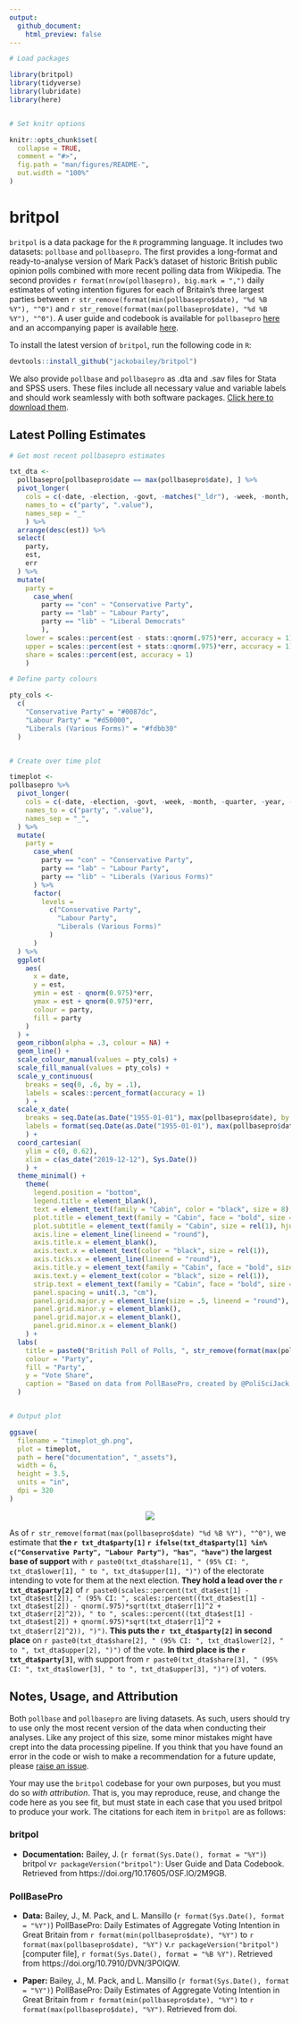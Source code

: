 ```yaml
---
output:
  github_document:
    html_preview: false
---
```


<!-- README.md is generated from README.Rmd. Please edit that file -->

```r

# Load packages

library(britpol)
library(tidyverse)
library(lubridate)
library(here)


# Set knitr options

knitr::opts_chunk$set(
  collapse = TRUE,
  comment = "#>",
  fig.path = "man/figures/README-",
  out.width = "100%"
)
```

# britpol

`britpol` is a data package for the `R` programming language. It includes two datasets: `pollbase` and `pollbasepro`. The first provides a long-format and ready-to-analyse version of Mark Pack's dataset of historic British public opinion polls combined with more recent polling data from Wikipedia. The second provides `r format(nrow(pollbasepro), big.mark = ",")` daily estimates of voting intention figures for each of Britain's three largest parties between `r str_remove(format(min(pollbasepro$date), "%d %B %Y"), "^0")` and `r str_remove(format(max(pollbasepro$date), "%d %B %Y"), "^0")`. A user guide and codebook is available for `pollbasepro` [here](https://github.com/jackobailey/britpol/blob/master/download/userguide.pdf) and an accompanying paper is available [here](https://github.com/jackobailey/britpol/blob/master/download/paper.pdf).

To install the latest version of `britpol`, run the following code in `R`:

``` r
devtools::install_github("jackobailey/britpol")
```

We also provide `pollbase` and `pollbasepro` as .dta and .sav files for Stata and SPSS users. These files include all necessary value and variable labels and should work seamlessly with both software packages. [Click here to download them](https://github.com/jackobailey/britpol/tree/master/download).


## Latest Polling Estimates

```r

# Get most recent pollbasepro estimates

txt_dta <-
  pollbasepro[pollbasepro$date == max(pollbasepro$date), ] %>%
  pivot_longer(
    cols = c(-date, -election, -govt, -matches("_ldr"), -week, -month, -quarter, -year),
    names_to = c("party", ".value"),
    names_sep = "_"
    ) %>%
  arrange(desc(est)) %>%
  select(
    party,
    est,
    err
  ) %>% 
  mutate(
    party =
      case_when(
        party == "con" ~ "Conservative Party",
        party == "lab" ~ "Labour Party",
        party == "lib" ~ "Liberal Democrats"
        ),
    lower = scales::percent(est - stats::qnorm(.975)*err, accuracy = 1),
    upper = scales::percent(est + stats::qnorm(.975)*err, accuracy = 1),
    share = scales::percent(est, accuracy = 1)
    )

```

```r

# Define party colours

pty_cols <-
  c(
    "Conservative Party" = "#0087dc",
    "Labour Party" = "#d50000",
    "Liberals (Various Forms)" = "#fdbb30"
  )


# Create over time plot

timeplot <- 
pollbasepro %>% 
  pivot_longer(
    cols = c(-date, -election, -govt, -week, -month, -quarter, -year, -con_ldr, -lab_ldr, -lib_ldr),
    names_to = c("party", ".value"),
    names_sep = "_",
  ) %>%
  mutate(
    party =
      case_when(
        party == "con" ~ "Conservative Party",
        party == "lab" ~ "Labour Party",
        party == "lib" ~ "Liberals (Various Forms)"
      ) %>% 
      factor(
        levels = 
          c("Conservative Party",
            "Labour Party",
            "Liberals (Various Forms)"
          )
      )
  ) %>%
  ggplot(
    aes(
      x = date,
      y = est,
      ymin = est - qnorm(0.975)*err,
      ymax = est + qnorm(0.975)*err,
      colour = party,
      fill = party
    )
  ) +
  geom_ribbon(alpha = .3, colour = NA) +
  geom_line() +
  scale_colour_manual(values = pty_cols) +
  scale_fill_manual(values = pty_cols) +
  scale_y_continuous(
    breaks = seq(0, .6, by = .1),
    labels = scales::percent_format(accuracy = 1)
    ) +
  scale_x_date(
    breaks = seq.Date(as.Date("1955-01-01"), max(pollbasepro$date), by = "3 months"),
    labels = format(seq.Date(as.Date("1955-01-01"), max(pollbasepro$date), by = "3 months"), "%b %y")
    ) +
  coord_cartesian(
    ylim = c(0, 0.62),
    xlim = c(as_date("2019-12-12"), Sys.Date())
    ) +
  theme_minimal() +
    theme(
      legend.position = "bottom",
      legend.title = element_blank(),
      text = element_text(family = "Cabin", color = "black", size = 8),
      plot.title = element_text(family = "Cabin", face = "bold", size = rel(1.4), hjust = 0),
      plot.subtitle = element_text(family = "Cabin", size = rel(1), hjust = 0, margin = margin(b = 10)),
      axis.line = element_line(lineend = "round"),
      axis.title.x = element_blank(),
      axis.text.x = element_text(color = "black", size = rel(1)),
      axis.ticks.x = element_line(lineend = "round"),
      axis.title.y = element_text(family = "Cabin", face = "bold", size = rel(1)),
      axis.text.y = element_text(color = "black", size = rel(1)),
      strip.text = element_text(family = "Cabin", face = "bold", size = rel(1)),
      panel.spacing = unit(.3, "cm"),
      panel.grid.major.y = element_line(size = .5, lineend = "round"),
      panel.grid.minor.y = element_blank(),
      panel.grid.major.x = element_blank(),
      panel.grid.minor.x = element_blank()
    ) +
  labs(
    title = paste0("British Poll of Polls, ", str_remove(format(max(pollbasepro$date), "%d %B %Y"), "^0")),
    colour = "Party",
    fill = "Party",
    y = "Vote Share",
    caption = "Based on data from PollBasePro, created by @PoliSciJack, @markpack, and @mansillo"
  )


# Output plot

ggsave(
  filename = "timeplot_gh.png",
  plot = timeplot,
  path = here("documentation", "_assets"),
  width = 6,
  height = 3.5,
  units = "in",
  dpi = 320
)

```

<center><img src="https://raw.githubusercontent.com/jackobailey/britpol/master/documentation/_assets/timeplot_gh.png"></center>

As of `r str_remove(format(max(pollbasepro$date) "%d %B %Y"), "^0")`, we estimate that **the `r txt_dta$party[1]` `r ifelse(txt_dta$party[1] %in% c("Conservative Party", "Labour Party"), "has", "have")` the largest base of support** with `r paste0(txt_dta$share[1], " (95% CI: ", txt_dta$lower[1], " to ", txt_dta$upper[1], ")")` of the electorate intending to vote for them at the next election. **They hold a lead over the `r txt_dta$party[2]`** of `r paste0(scales::percent(txt_dta$est[1] - txt_dta$est[2]), " (95% CI: ", scales::percent((txt_dta$est[1] - txt_dta$est[2]) - qnorm(.975)*sqrt(txt_dta$err[1]^2 + txt_dta$err[2]^2)), " to ", scales::percent((txt_dta$est[1] - txt_dta$est[2]) + qnorm(.975)*sqrt(txt_dta$err[1]^2 + txt_dta$err[2]^2)), ")")`. **This puts the `r txt_dta$party[2]` in second place** on `r paste0(txt_dta$share[2], " (95% CI: ", txt_dta$lower[2], " to ", txt_dta$upper[2], ")")` of the vote. **In third place is the `r txt_dta$party[3]`**, with support from `r paste0(txt_dta$share[3], " (95% CI: ", txt_dta$lower[3], " to ", txt_dta$upper[3], ")")` of voters.


## Notes, Usage, and Attribution

Both `pollbase` and `pollbasepro` are living datasets. As such, users should try to use only the most recent version of the data when conducting their analyses. Like any project of this size, some minor mistakes might have crept into the data processing pipeline. If you think that you have found an error in the code or wish to make a recommendation for a future update, please [raise an issue](https://github.com/jackobailey/britpol/issues).

Your may use the `britpol` codebase for your own purposes, but you must do so *with attribution*. That is, you may reproduce, reuse, and change the code here as you see fit, but must state in each case that you used britpol to produce your work. The citations for each item in `britpol` are as follows:

### britpol

- **Documentation:** Bailey, J. (`r format(Sys.Date(), format = "%Y")`) britpol v`r packageVersion("britpol")`: User Guide and Data Codebook. Retrieved from https://doi.org/10.17605/OSF.IO/2M9GB.


### PollBasePro

- **Data:** Bailey, J., M. Pack, and L. Mansillo (`r format(Sys.Date(), format = "%Y")`) PollBasePro: Daily Estimates of Aggregate Voting Intention in Great Britain from `r format(min(pollbasepro$date), "%Y")` to `r format(max(pollbasepro$date), "%Y")` v.`r packageVersion("britpol")` [computer file], `r format(Sys.Date(), format = "%B %Y")`. Retrieved from https://doi.org/10.7910/DVN/3POIQW.

- **Paper:** Bailey, J., M. Pack, and L. Mansillo (`r format(Sys.Date(), format = "%Y")`) PollBasePro: Daily Estimates of Aggregate Voting Intention in Great Britain from `r format(min(pollbasepro$date), "%Y")` to `r format(max(pollbasepro$date), "%Y")`. Retrieved from doi.
